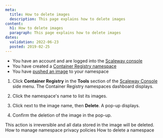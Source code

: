 ```yaml
---
meta:
  title: How to delete images
  description: This page explains how to delete images
content:
  h1: How to delete images
  paragraph: This page explains how to delete images
dates:
  validation: 2022-06-23
  posted: 2019-02-25
---
```


<Message type="requirement">

- You have an account and are logged into the [Scaleway console](https://console.scaleway.com) 
- You have created a [Container Registry namespace](/compute/container-registry/how-to/create-namespace)
- You have [pushed an image](/compute/container-registry/how-to/push-images) to your namespace 

</Message>

1. Click **Container Registry** in the **Tools** section of the [Scaleway Console](https://console.scaleway.com) side menu. The Container Registry namespaces dashboard displays.

2. Click the namespace's name to list its images. 
    <Lightbox src="scaleway-registry_namespace_list.webp" />

3. Click <Icon name="more" /> next to the image name, then **Delete**. A pop-up displays.
    <Lightbox src="scaleway-registry_delete_image.webp" />

4. Confirm the deletion of the image in the pop-up. 

<Message type="important">
This action is irreversible and all data stored in the image will be deleted.
</Message>

<Navigation title="See Also">
  <PreviousButton to="/compute/container-registry/how-to/manage-namespace-privacy-policies/">How to manage namespace privacy policies</PreviousButton>
  <NextButton to="/compute/container-registry/how-to/delete-namespace/">How to delete a namespace</NextButton>
</Navigation>
